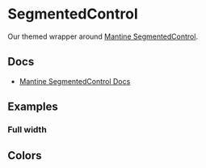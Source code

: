 
<Meta of={SegmentedControlStories} />

# SegmentedControl

Our themed wrapper around [Mantine SegmentedControl](https://mantine.dev/core/segmented-control/).

## Docs

- [Mantine SegmentedControl Docs](https://mantine.dev/core/segmented-control/)

## Examples

<Canvas of={SegmentedControlStories.Default} />

### Full width

<Canvas of={SegmentedControlStories.FullWidth} />

## Colors

<Canvas of={SegmentedControlStories.Color} />
